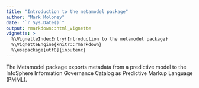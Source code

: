 ```yaml
---
title: "Introduction to the metamodel package"
author: "Mark Moloney"
date: "`r Sys.Date()`"
output: rmarkdown::html_vignette
vignette: >
  %\VignetteIndexEntry{Introduction to the metamodel package}
  %\VignetteEngine{knitr::rmarkdown}
  %\usepackage[utf8]{inputenc}
---
```


The Metamodel package exports metadata from a predictive model to the InfoSphere Information Governance Catalog as Predictive Markup Language (PMML).
